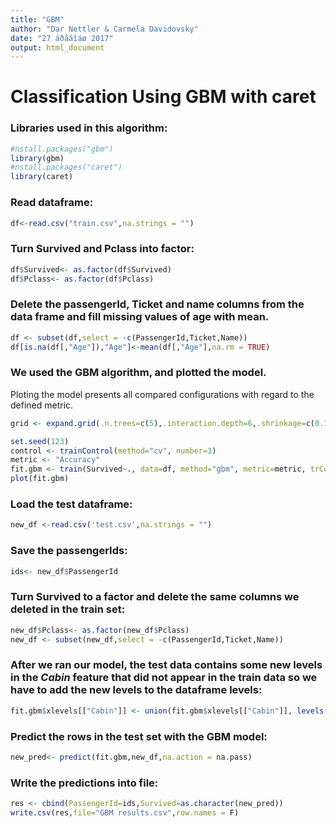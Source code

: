 ---
title: "GBM"
author: "Dar Nettler & Carmela Davidovsky"
date: "27 áðåáîáø 2017"
output: html_document
---

# Classification Using GBM with caret

### Libraries used in this algorithm:

```{r}
#nstall.packages("gbm")
library(gbm)
#nstall.packages("caret")
library(caret)
```

### Read dataframe:

```{r}
df<-read.csv("train.csv",na.strings = "")
```

### Turn Survived and Pclass into factor:

```{r}
df$Survived<- as.factor(df$Survived)
df$Pclass<- as.factor(df$Pclass)
```

### Delete the passengerId, Ticket and name columns from the data frame and fill missing values of age with mean.

```{r}
df <- subset(df,select = -c(PassengerId,Ticket,Name))
df[is.na(df[,"Age"]),"Age"]<-mean(df[,"Age"],na.rm = TRUE)
```

### We used the GBM algorithm, and plotted the model. 
Ploting the model presents all compared configurations with regard to the defined metric.

```{r}
grid <- expand.grid(.n.trees=c(5),.interaction.depth=6,.shrinkage=c(0.1,0.3,0.5),.n.minobsinnode=5)

set.seed(123)
control <- trainControl(method="cv", number=3)
metric <- "Accuracy"
fit.gbm <- train(Survived~., data=df, method="gbm", metric=metric, trControl=control, verbose=FALSE,tuneGrid =grid, na.action = na.pass)
plot(fit.gbm)
```

### Load the test dataframe:

```{r}
new_df <-read.csv('test.csv',na.strings = "")
```

### Save the passengerIds:

```{r}
ids<- new_df$PassengerId
```

### Turn Survived to a factor and delete the same columns we deleted in the train set:

```{r}
new_df$Pclass<- as.factor(new_df$Pclass)
new_df <- subset(new_df,select = -c(PassengerId,Ticket,Name))
```

### After we ran our model, the test data contains some new levels in the *Cabin* feature that did not appear in the train data so we have to add the new levels to the dataframe levels:

```{r}
fit.gbm$xlevels[["Cabin"]] <- union(fit.gbm$xlevels[["Cabin"]], levels(new_df$Cabin))
```

### Predict the rows in the test set with the GBM model:

```{r}
new_pred<- predict(fit.gbm,new_df,na.action = na.pass)
```

### Write the predictions into file:

```{r}
res <- cbind(PassengerId=ids,Survived=as.character(new_pred))
write.csv(res,file="GBM results.csv",row.names = F)

```
